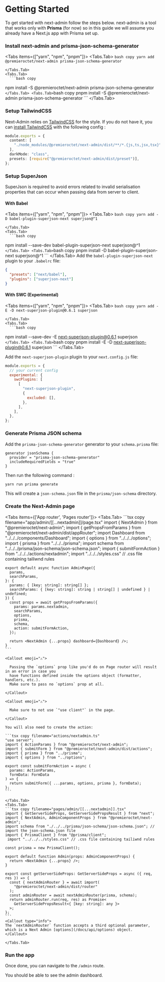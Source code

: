 
# Getting Started

To get started with next-admin follow the steps below.
<Callout type="info">
  next-admin is a tool that works only with **Prisma** (for now) so in this guide we will assume you already have a Next.js app with Prisma set up.
</Callout>
<Steps>

  ### Install next-admin and prisma-json-schema-generator
  <Tabs items={["yarn", "npm", "pnpm"]}>
    <Tabs.Tab>
      ```bash copy
  yarn add @premieroctet/next-admin prisma-json-schema-generator
      ```

    </Tabs.Tab>
    <Tabs.Tab>
      ```bash copy
  npm install -S @premieroctet/next-admin prisma-json-schema-generator
      ```
    </Tabs.Tab>
    <Tabs.Tab>
      ```bash copy
  pnpm install -S @premieroctet/next-admin prisma-json-schema-generator
      ```
    </Tabs.Tab>
  </Tabs>

  ### Setup TailwindCSS
  Next-Admin relies on [TailwindCSS](https://tailwindcss.com/) for the style. If you do not have it, you can [install TailwindCSS](https://tailwindcss.com/docs/installation) with the following config :

  ```typescript copy filename="tailwind.config.js"
  module.exports = {
    content: [
      "./node_modules/@premieroctet/next-admin/dist/**/*.{js,ts,jsx,tsx}",
    ],
    darkMode: "class",
    presets: [require("@premieroctet/next-admin/dist/preset")],
  };
  ```
  
  ### Setup SuperJson
  SuperJson is required to avoid errors related to invalid serialisation properties that can occur when passing data from server to client.

  #### With Babel
  <Tabs items={["yarn", "npm", "pnpm"]}>
    <Tabs.Tab>
      ```bash copy
  yarn add -D babel-plugin-superjson-next superjson@^1
      ```

    </Tabs.Tab>
    <Tabs.Tab>
      ```bash copy
  npm install --save-dev babel-plugin-superjson-next superjson@^1
      ```
    </Tabs.Tab>
    <Tabs.Tab>
      ```bash copy
  pnpm install -D babel-plugin-superjson-next superjson@^1
      ```
    </Tabs.Tab>
  </Tabs>
  Add the `babel-plugin-superjson-next` plugin to your `.babelrc` file:

  ```json copy
  {
    "presets": ["next/babel"],
    "plugins": ["superjson-next"]
  }
  ```

  #### With SWC (Experimental)

  <Tabs items={["yarn", "npm", "pnpm"]}>
    <Tabs.Tab>
      ```bash copy
  yarn add -E -D next-superjson-plugin@0.6.1 superjson
      ```

    </Tabs.Tab>
    <Tabs.Tab>
      ```bash copy
  npm install --save-dev -E next-superjson-plugin@0.6.1 superjson
      ```
    </Tabs.Tab>
    <Tabs.Tab>
      ```bash copy
  pnpm install -E -D next-superjson-plugin@0.6.1 superjson
      ```
    </Tabs.Tab>
  </Tabs>

  Add the `next-superjson-plugin` plugin to your `next.config.js` file:

  ```js copy filename="next.config.js"
  module.exports = {
    // your current config
    experimental: {
      swcPlugins: [
        [
          "next-superjson-plugin",
          {
            excluded: [],
          },
        ],
      ],
    },
  };
  ```


  ### Generate Prisma JSON schema
  Add the `prisma-json-schema-generator` generator to your `schema.prisma` file:

  ```prisma copy filename="schema.prisma"
  generator jsonSchema {
    provider = "prisma-json-schema-generator"
    includeRequiredFields = "true"
  }
  ```

  Then run the following command :

  ```bash copy
  yarn run prisma generate
  ```

  This will create a `json-schema.json` file in the `prisma/json-schema` directory.

  ### Create the Next-Admin page
  <Tabs items={['App router', 'Pages router']}>
    <Tabs.Tab>
    ```tsx copy filename="app/admin/[[...nextadmin]]/page.tsx"
    import { NextAdmin } from "@premieroctet/next-admin";
    import { getPropsFromParams } from "@premieroctet/next-admin/dist/appRouter";
    import Dashboard from "../../../components/Dashboard";
    import { options } from "../../../options";
    import { prisma } from "../../../prisma";
    import schema from "../../../prisma/json-schema/json-schema.json";
    import { submitFormAction } from "../../../actions/nextadmin";
    import "../../../styles.css" // .css file containing tailiwnd rules

    export default async function AdminPage({
      params,
      searchParams,
    }: {
      params: { [key: string]: string[] };
      searchParams: { [key: string]: string | string[] | undefined } | undefined;
    }) {
      const props = await getPropsFromParams({
        params: params.nextadmin,
        searchParams,
        options,
        prisma,
        schema,
        action: submitFormAction,
      });

      return <NextAdmin {...props} dashboard={Dashboard} />;
    }
    ```

    <Callout emoji="⚠️">

      Passing the `options` prop like you'd do on Page router will result in an error in case you
      have functions defined inside the options object (formatter, handlers, etc.).
      Make sure to pass no `options` prop at all.

    </Callout>

    <Callout emoji="⚠️">

      Make sure to not use `"use client"` in the page.

    </Callout>

    You will also need to create the action:

    ```tsx copy filename="actions/nextadmin.ts"
    "use server";
    import { ActionParams } from "@premieroctet/next-admin";
    import { submitForm } from "@premieroctet/next-admin/dist/actions";
    import { prisma } from "../prisma";
    import { options } from "../options";

    export const submitFormAction = async (
      params: ActionParams,
      formData: FormData
    ) => {
      return submitForm({ ...params, options, prisma }, formData);
    };
    ```

    </Tabs.Tab>
    <Tabs.Tab>
    ```tsx copy filename="pages/admin/[[...nextadmin]].tsx"
    import { GetServerSideProps, GetServerSidePropsResult } from "next";
    import { NextAdmin, AdminComponentProps } from "@premieroctet/next-admin";
    import schema from "./../../prisma/json-schema/json-schema.json"; // import the json-schema.json file
    import { PrismaClient } from "@prisma/client";
     import "../../../styles.css" // .css file containing tailiwnd rules

    const prisma = new PrismaClient();

    export default function Admin(props: AdminComponentProps) {
      return <NextAdmin {...props} />;
    }

    export const getServerSideProps: GetServerSideProps = async ({ req, res }) => {
      const { nextAdminRouter } = await import(
        "@premieroctet/next-admin/dist/router"
      );
      const adminRouter = await nextAdminRouter(prisma, schema);
      return adminRouter.run(req, res) as Promise<
        GetServerSidePropsResult<{ [key: string]: any }>
      >;
    };
    ```
    <Callout type="info">
    The `nextAdminRouter` function accepts a third optional parameter, which is a Next Admin [options](/docs/api/options) object.
    </Callout>

    </Tabs.Tab>
  </Tabs>

  ### Run the app

  Once done, you can navigate to the `/admin` route.

  You should be able to see the admin dashboard.
</Steps>
